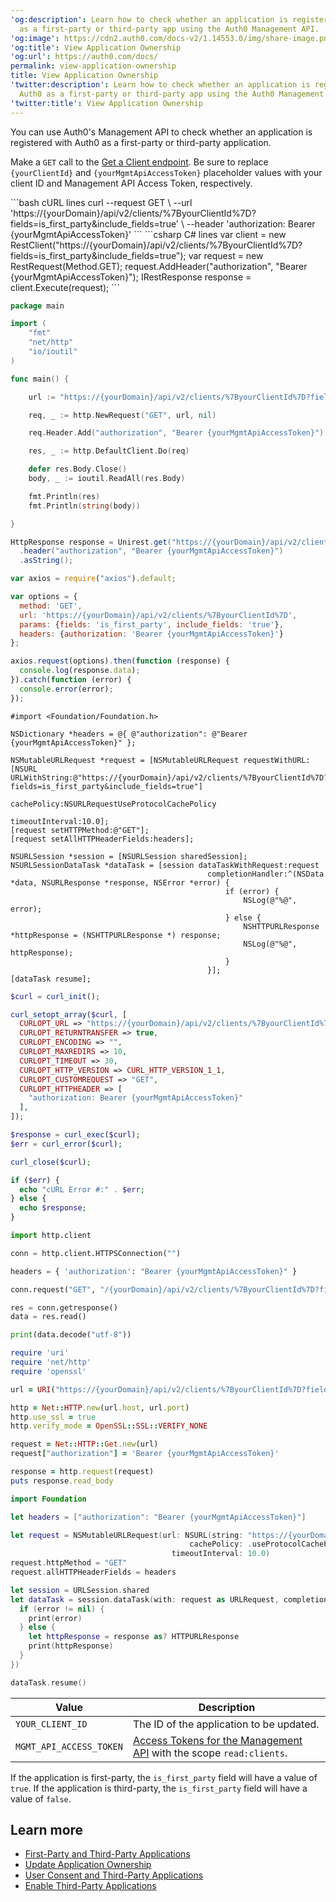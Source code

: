 ---
'og:description': Learn how to check whether an application is registered with Auth0
  as a first-party or third-party app using the Auth0 Management API.
'og:image': https://cdn2.auth0.com/docs-v2/1.14553.0/img/share-image.png
'og:title': View Application Ownership
'og:url': https://auth0.com/docs/
permalink: view-application-ownership
title: View Application Ownership
'twitter:description': Learn how to check whether an application is registered with
  Auth0 as a first-party or third-party app using the Auth0 Management API.
'twitter:title': View Application Ownership
---
You can use Auth0's <Tooltip tip="Management API: A product to allow customers to perform administrative tasks." cta="View Glossary" href="/docs/glossary?term=Management+API">Management API</Tooltip> to check whether an application is registered with Auth0 as a first-party or third-party application.

Make a `GET` call to the [Get a Client endpoint](https://auth0.com/docs/api/management/v2#!/Clients/get_clients_by_id). Be sure to replace `{yourClientId}`
and `{yourMgmtApiAccessToken}` placeholder values with your <Tooltip tip="Client ID: Identification value given to your registered resource from Auth0." cta="View Glossary" href="/docs/glossary?term=client+ID">client ID</Tooltip> and Management API <Tooltip tip="Access Token: Authorization credential, in the form of an opaque string or JWT, used to access an API." cta="View Glossary" href="/docs/glossary?term=Access+Token">Access Token</Tooltip>, respectively.

<CodeGroup>
```bash cURL lines
curl --request GET \
  --url 'https://{yourDomain}/api/v2/clients/%7ByourClientId%7D?fields=is_first_party&include_fields=true' \
  --header 'authorization: Bearer {yourMgmtApiAccessToken}'
```
```csharp C# lines
var client = new RestClient("https://{yourDomain}/api/v2/clients/%7ByourClientId%7D?fields=is_first_party&include_fields=true");
var request = new RestRequest(Method.GET);
request.AddHeader("authorization", "Bearer {yourMgmtApiAccessToken}");
IRestResponse response = client.Execute(request);
```

```go Go lines
package main

import (
	"fmt"
	"net/http"
	"io/ioutil"
)

func main() {

	url := "https://{yourDomain}/api/v2/clients/%7ByourClientId%7D?fields=is_first_party&include_fields=true"

	req, _ := http.NewRequest("GET", url, nil)

	req.Header.Add("authorization", "Bearer {yourMgmtApiAccessToken}")

	res, _ := http.DefaultClient.Do(req)

	defer res.Body.Close()
	body, _ := ioutil.ReadAll(res.Body)

	fmt.Println(res)
	fmt.Println(string(body))

}
```
```java Java lines
HttpResponse response = Unirest.get("https://{yourDomain}/api/v2/clients/%7ByourClientId%7D?fields=is_first_party&include_fields=true")
  .header("authorization", "Bearer {yourMgmtApiAccessToken}")
  .asString();
```

```javascript Node.JS lines
var axios = require("axios").default;

var options = {
  method: 'GET',
  url: 'https://{yourDomain}/api/v2/clients/%7ByourClientId%7D',
  params: {fields: 'is_first_party', include_fields: 'true'},
  headers: {authorization: 'Bearer {yourMgmtApiAccessToken}'}
};

axios.request(options).then(function (response) {
  console.log(response.data);
}).catch(function (error) {
  console.error(error);
});
```
```obj-c Obj-C lines
#import <Foundation/Foundation.h>

NSDictionary *headers = @{ @"authorization": @"Bearer {yourMgmtApiAccessToken}" };

NSMutableURLRequest *request = [NSMutableURLRequest requestWithURL:[NSURL URLWithString:@"https://{yourDomain}/api/v2/clients/%7ByourClientId%7D?fields=is_first_party&include_fields=true"]
                                                       cachePolicy:NSURLRequestUseProtocolCachePolicy
                                                   timeoutInterval:10.0];
[request setHTTPMethod:@"GET"];
[request setAllHTTPHeaderFields:headers];

NSURLSession *session = [NSURLSession sharedSession];
NSURLSessionDataTask *dataTask = [session dataTaskWithRequest:request
                                            completionHandler:^(NSData *data, NSURLResponse *response, NSError *error) {
                                                if (error) {
                                                    NSLog(@"%@", error);
                                                } else {
                                                    NSHTTPURLResponse *httpResponse = (NSHTTPURLResponse *) response;
                                                    NSLog(@"%@", httpResponse);
                                                }
                                            }];
[dataTask resume];
```

```php PHP lines
$curl = curl_init();

curl_setopt_array($curl, [
  CURLOPT_URL => "https://{yourDomain}/api/v2/clients/%7ByourClientId%7D?fields=is_first_party&include_fields=true",
  CURLOPT_RETURNTRANSFER => true,
  CURLOPT_ENCODING => "",
  CURLOPT_MAXREDIRS => 10,
  CURLOPT_TIMEOUT => 30,
  CURLOPT_HTTP_VERSION => CURL_HTTP_VERSION_1_1,
  CURLOPT_CUSTOMREQUEST => "GET",
  CURLOPT_HTTPHEADER => [
    "authorization: Bearer {yourMgmtApiAccessToken}"
  ],
]);

$response = curl_exec($curl);
$err = curl_error($curl);

curl_close($curl);

if ($err) {
  echo "cURL Error #:" . $err;
} else {
  echo $response;
}
```
```python Python lines
import http.client

conn = http.client.HTTPSConnection("")

headers = { 'authorization': "Bearer {yourMgmtApiAccessToken}" }

conn.request("GET", "/{yourDomain}/api/v2/clients/%7ByourClientId%7D?fields=is_first_party&include_fields=true", headers=headers)

res = conn.getresponse()
data = res.read()

print(data.decode("utf-8"))
```

```ruby Ruby lines
require 'uri'
require 'net/http'
require 'openssl'

url = URI("https://{yourDomain}/api/v2/clients/%7ByourClientId%7D?fields=is_first_party&include_fields=true")

http = Net::HTTP.new(url.host, url.port)
http.use_ssl = true
http.verify_mode = OpenSSL::SSL::VERIFY_NONE

request = Net::HTTP::Get.new(url)
request["authorization"] = 'Bearer {yourMgmtApiAccessToken}'

response = http.request(request)
puts response.read_body
```
```swift Swift lines
import Foundation

let headers = ["authorization": "Bearer {yourMgmtApiAccessToken}"]

let request = NSMutableURLRequest(url: NSURL(string: "https://{yourDomain}/api/v2/clients/%7ByourClientId%7D?fields=is_first_party&include_fields=true")! as URL,
                                        cachePolicy: .useProtocolCachePolicy,
                                    timeoutInterval: 10.0)
request.httpMethod = "GET"
request.allHTTPHeaderFields = headers

let session = URLSession.shared
let dataTask = session.dataTask(with: request as URLRequest, completionHandler: { (data, response, error) -> Void in
  if (error != nil) {
    print(error)
  } else {
    let httpResponse = response as? HTTPURLResponse
    print(httpResponse)
  }
})

dataTask.resume()
```
</CodeGroup>

<table class="table"><thead>
<tr>
<th>Value</th>
<th>Description</th>
</tr>
</thead>
<tbody>
<tr>
<td><code>YOUR_CLIENT_ID</code></td>
<td>Τhe ID of the application to be updated.</td>
</tr>
<tr>
<td><code>MGMT_API_ACCESS_TOKEN</code></td>
<td><a href="https://auth0.com/docs/api/management/v2/tokens">Access Tokens for the Management API</a> with the <Tooltip tip="Mechanism that determines actions applications can perform on a user's behalf with information previously created in an online resource." cta="View Glossary" href="/docs/glossary?term=scope">scope</Tooltip> <code>read:clients</code>.</td>
</tr>
</tbody>
</table>

If the application is first-party, the `is_first_party` field will have a value of `true`. If the application is third-party, the `is_first_party` field will have a value of `false`.

## Learn more

* [First-Party and Third-Party Applications](/docs/get-started/applications/confidential-and-public-applications/first-party-and-third-party-applications)
* [Update Application Ownership](/docs/get-started/applications/confidential-and-public-applications/update-application-ownership)
* [User Consent and Third-Party Applications](/docs/get-started/applications/confidential-and-public-applications/user-consent-and-third-party-applications)
* [Enable Third-Party Applications](/docs/get-started/applications/confidential-and-public-applications/enable-third-party-applications)